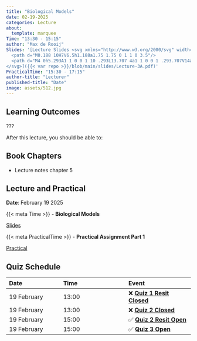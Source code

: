 ```yaml
---
title: "Biological Models"
date: 02-19-2025
categories: Lecture
about:
  template: marquee
Time: "13:30 - 15:15"
author: "Max de Rooij"
Slides: '[Lecture Slides <svg xmlns="http://www.w3.org/2000/svg" width="16" height="16" fill="currentColor" class="bi bi-file-earmark-ppt-fill" viewBox="0 0 16 16">
  <path d="M8.188 10H7V6.5h1.188a1.75 1.75 0 1 1 0 3.5"/>
  <path d="M4 0h5.293A1 1 0 0 1 10 .293L13.707 4a1 1 0 0 1 .293.707V14a2 2 0 0 1-2 2H4a2 2 0 0 1-2-2V2a2 2 0 0 1 2-2m5.5 1.5v2a1 1 0 0 0 1 1h2zM7 5.5a1 1 0 0 0-1 1V13a.5.5 0 0 0 1 0v-2h1.188a2.75 2.75 0 0 0 0-5.5z"/>
</svg>]({{< var repo >}}/blob/main/slides/Lecture-3A.pdf)'
PracticalTime: "15:30 - 17:15"
author-title: "Lecturer"
published-title: "Date"
image: assets/512.jpg
---
```


## Learning Outcomes

::: {.callout-important title="Principal Learning Outcome 1"}
???
:::

After this lecture, you should be able to:


## Book Chapters
- Lecture notes chapter 5

## Lecture and Practical
**Date**: February 19 2025

::: slide-deck
{{< meta Time >}} - **Biological Models**

::: slides
[Slides]({{< var repository >}}/blob/main/8bm050/slides/Lecture-3A.pdf)
:::
:::

::: application-exercise
{{< meta PracticalTime >}} - **Practical Assignment Part 1**

::: source
[Practical](https://canvas.tue.nl)
:::
:::

## Quiz Schedule

|Date | Time  | Event |
|:----|:-----|:-----|
19 February | 13:00 |  ❌ [**Quiz 1 Resit Closed**](https://canvas.tue.nl) |
19 February | 13:00 |  ❌ [**Quiz 2 Closed**](https://canvas.tue.nl) |
19 February | 15:00 |  ✅ [**Quiz 2 Resit Open**](https://canvas.tue.nl) |
19 February | 15:00 |  ✅ [**Quiz 3 Open**](https://canvas.tue.nl) |